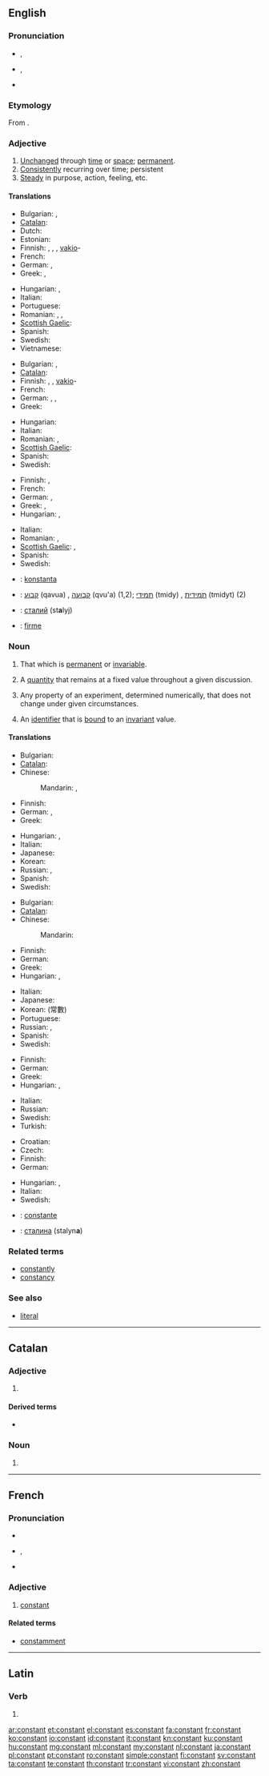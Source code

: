 ==English==

===Pronunciation===
* {{a|RP}} {{IPA|/ˈkɒnstənt/}}, {{SAMPA|/"kQnst@nt/}}
* {{a|US}} {{IPA|/ˈkɑnstənt/}}, {{SAMPA|/"kAnst@nt/}}
* {{audio|en-us-constant.ogg|Audio (US)}}

===Etymology===
From {{etyl|la}} {{term|constantem|lang=la}}.

===Adjective===
{{en-adj}}

# [[unchanged|Unchanged]] through [[time]] or [[space]]; [[permanent]].
# [[consistently|Consistently]] recurring over time; persistent
# [[steady|Steady]] in purpose, action, feeling, etc.

====Translations====
{{trans-top|unchanged through time}}
* Bulgarian: {{t|bg|постоянен}},  {{t|bg|неизменен}}
* [[Catalan]]: {{t|ca|constant}}
* Dutch: {{t+|nl|constant}}
* Estonian: {{t|et|püsiv}}
* Finnish: {{t|fi|pysyvä}}, {{t|fi|muuttumaton}}, {{t|fi|vakaa}}, [[vakio]]-
* French: {{t|fr|constant}}
* German: {{t+|de|beständig}}, {{t+|de|konstant}}
* Greek: {{t|el|συνεχής}},  {{t|el|μόνιμος}}
{{trans-mid}}
* Hungarian: {{t+|hu|állandó}}, {{t+|hu|változatlan}}
* Italian: {{t-|it|costante}}
* Portuguese: {{t|pt|constante}}
* Romanian: {{t|ro|constant|m|n}}, {{t|ro|constantă|f}}, {{t|ro|neschimbat|m|n}}
* [[Scottish Gaelic]]: {{t|gd|seasmhach}}
* Spanish: {{t|es|constante}}
* Swedish: {{t+|sv|konstant}}
* Vietnamese: {{t|vi|không thay đổi|xs=Vietnamese}}
{{trans-bottom}}

{{trans-top|consistently recurring over time}}
* Bulgarian: {{t|bg|постоянен}},  {{t|bg|непрекъснат}}
* [[Catalan]]: {{t|ca|constant}}
* Finnish: {{t|fi|jatkuva}}, {{t|fi|tasainen}}, [[vakio]]-
* French: {{t|fr|constant}}
* German: {{t+|de|regelmäßig}}, {{t+|de|ständig}}, {{t+|de|stetig}}
* Greek: {{t|el|συνεχής}}
{{trans-mid}}
* Hungarian: {{t+|hu|folytonos}}
* Italian: {{t-|it|costante}}
* Romanian: {{t|ro|constant|m|n}}, {{t|ro|constantă|f}}
* [[Scottish Gaelic]]: {{t-|gd|cunbhalach|xs=Scottish Gaelic}}
* Spanish: {{t|es|constante}}
* Swedish: {{t+|sv|konstant}}
{{trans-bottom}}

{{trans-top|steady}}
* Finnish: {{t|fi|vakaa}}, {{t|fi|muuttumaton}}
* French: {{t|fr|constant}}
* German: {{t+|de|konstant}}, {{t+|de|fest}}
* Greek: {{t+|el|σταθερός}},  {{t|el|συνεχής}}
* Hungarian: {{t|hu|állhatatos}}, {{t-|hu|kitartó}}
{{trans-mid}}
* Italian: {{t-|it|costante}}
* Romanian: {{t|ro|constant|m|n}}, {{t|ro|stabil|m}}
* [[Scottish Gaelic]]: {{t-|gd|cunbhalach|xs=Scottish Gaelic}}, {{t|gd|seasmhach}}
* Spanish: {{t|es|constante}}
* Swedish: {{t+|sv|konstant}}
{{trans-bottom}}

{{checktrans-top}}
* {{ttbc|eo}}: [[konstanta]]
* {{ttbc|he}}: [[קבוע]] (qavua) {{m}}, [[קבועה]] (qvu'a) {{f}} (1,2); [[תמידי]] (tmidy) {{m}}, [[תמידית]] (tmidyt) {{f}} (2)
* {{ttbc|uk}}: [[сталий]] {{m}} (st'''a'''lyj)
* {{ttbc|es}}: [[firme]]
{{trans-bottom}}

===Noun===
{{en-noun}}

# That which is [[permanent]] or [[invariable]].
# {{algebra}} A [[quantity]] that remains at a fixed value throughout a given discussion.
# {{science}} Any property of an experiment, determined numerically, that does not change under given circumstances.
# {{computing}} An [[identifier]] that is [[bound]] to an [[invariant]] value.

====Translations====
{{trans-top|that which is permanent or invariable}}
* Bulgarian: {{t|bg|постоянна величина|f}}
* [[Catalan]]: {{t|ca|constant|f}}
* Chinese:
*: Mandarin: {{t|zh|常數|sc=Hani}}, {{t|zh|常数|tr=chángshù|sc=Hani}}
* Finnish: {{t+|fi|vakio}}
* German: {{t+|de|Konstante|f}}, {{t+|de|Fixwert|m}} {{qualifier|banking}}
* Greek: {{t+|el|σταθερά}}
{{trans-mid}}
* Hungarian: {{t+|hu|állandó}}, {{t-|hu|konstans}}
* Italian: {{t-|it|costante|f}}
* Japanese: {{t|ja|定数|tr=ていすう, teisū|sc=Jpan}}
* Korean: {{t|ko|변하지 않는 것|sc=Kore}}
* Russian: {{t|ru|постоянная|f|tr=postojánnaja|sc=Cyrl}}, {{t|ru|константа|f|tr=konstánta|sc=Cyrl}}
* Spanish: {{t|es|constante|f}}
* Swedish: {{t+|sv|konstant|c}}
{{trans-bottom}}

{{trans-top|algebra: quantity that remains fixed}}
* Bulgarian: {{t-|bg|константа|f}}
* [[Catalan]]: {{t|ca|constant|f}}
* Chinese:
*: Mandarin: {{t-|cmn|常量|tr=chángliàng|sc=Hani}}
* Finnish: {{t+|fi|vakio}}
* German: {{t+|de|Konstante|f}}
* Greek: {{t+|el|σταθερά|f}}
* Hungarian: {{t+|hu|állandó}}, {{t-|hu|konstans}}
{{trans-mid}}
* Italian: {{t-|it|costante|f}}
* Japanese: {{t|ja|定数|tr=ていすう, teisū|sc=Jpan}}
* Korean: {{t|ko|상수|sc=Kore}} (常數)
* Portuguese: {{t|pt|constante|f}}
* Russian: {{t|ru|постоянная|f|tr=postojánnaja|sc=Cyrl}}, {{t|ru|константа|f|tr=konstánta|sc=Cyrl}}
* Spanish: {{t|es|constante|f}}
* Swedish: {{t+|sv|konstant|c}}
{{trans-bottom}}

{{trans-top|science: property that does not change}}
* Finnish: {{t+|fi|vakio}}
* German: {{t+|de|Konstante|f}}
* Greek: {{t+|el|σταθερά|f}}
* Hungarian: {{t+|hu|állandó}}, {{t-|hu|konstans}}
{{trans-mid}}
* Italian: {{t-|it|costante|f}}
* Russian: {{t+|ru|постоянная|f}}
* Swedish: {{t+|sv|konstant|c}}
* Turkish: {{t+|tr|sabit}}
{{trans-bottom}}

{{trans-top|identifier that is bound to an invariant value}}
* Croatian: {{t-|hr|konstanta|f}}
* Czech: {{t-|cs|konstanta|f}}
* Finnish: {{t+|fi|vakio}}
* German: {{t+|de|Konstante|f}}
{{trans-mid}}
* Hungarian: {{t+|hu|állandó}}, {{t-|hu|konstans}}
* Italian: {{t-|it|costante|f}}
* Swedish: {{t+|sv|konstant|c}}
{{trans-bottom}}

{{checktrans-top}}
* {{ttbc|fr}}: [[constante]] {{f}}
* {{ttbc|uk}}: [[сталина]] {{f}} (stalyn'''a''')
{{trans-bottom}}

===Related terms===
* [[constantly]] {{pos adv}}
* [[constancy]] {{pos n}}

===See also===
* {{computing}} [[literal]]

----

==Catalan==

===Adjective===
{{ca-adj|type=mf}}

# {{l|en|constant}}

====Derived terms====
* {{l|ca|constantment}}

===Noun===
{{ca-noun|f}}

# {{l|en|constant}}

----

==French==

===Pronunciation===
* {{audio|Fr-constant.ogg|audio}}
* {{IPA|lang=fr|/kɔ̃s.tɑ̃/}}, {{SAMPA|/kO~s.tA~/}}
* {{homophones|constants|lang=fr}}

===Adjective===
{{fr-adj}}

# [[#Adjective|constant]]

====Related terms====
* [[constamment]]

----

==Latin==

===Verb===
{{la-verb-form|cōnstant}}

# {{conjugation of|consto|cōnstō|3|p|pres|act|ind|lang=la}}

[[ar:constant]]
[[et:constant]]
[[el:constant]]
[[es:constant]]
[[fa:constant]]
[[fr:constant]]
[[ko:constant]]
[[io:constant]]
[[id:constant]]
[[it:constant]]
[[kn:constant]]
[[ku:constant]]
[[hu:constant]]
[[mg:constant]]
[[ml:constant]]
[[my:constant]]
[[nl:constant]]
[[ja:constant]]
[[pl:constant]]
[[pt:constant]]
[[ro:constant]]
[[simple:constant]]
[[fi:constant]]
[[sv:constant]]
[[ta:constant]]
[[te:constant]]
[[th:constant]]
[[tr:constant]]
[[vi:constant]]
[[zh:constant]]